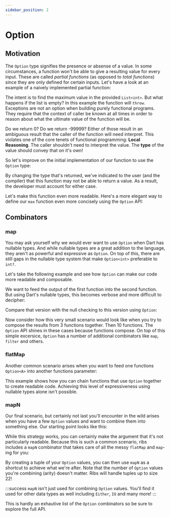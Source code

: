 ```yaml
---
sidebar_position: 2
---
```



# Option

## Motivation

The `Option` type signifies the presence or absense of a value. In some
circumstances, a function won't be able to give a resulting value for every
input. These are called *partial functions* (as opposed to *total functions*)
since they are only defined for certain inputs. Let's have a look at an
example of a naively implemented partial function:

<CodeSnippet language="dart" title="Our First Partial Function" snippet={OptionSnippet} section="naive" />

The intent is to find the maximum value in the provided `List<int>`. But what
happens if the list is empty? In this example the function will `throw`.
Exceptions are not an option when building purely functional programs.
They require that the context of caller be known at all times in order to
reason about what the ultimate value of the function will be.

Do we return 0? Do we return -99999? Either of
those result in an ambiguous result that the caller of the function will need
interpret. This violates one of the core tenets of functional programming:
**Local Reasoning**. The caller shouldn't need to interpret the value. The
**type** of the value should convey that on it's own!

So let's improve on the initial implementation of our function to use the
`Option` type:

<CodeSnippet language="dart" title="An Improvement" snippet={OptionSnippet} section="better" />

By changing the type that's returned, we've indicated to the user (and the compiler)
that this function may not be able to return a value. As a result, the
developer must account for either case.

Let's make this function even more readable. Here's a more elegant way to
define our `max` function even more concisely using the `Option` API:

<CodeSnippet language="dart" title="Using Option API" snippet={OptionSnippet} section="better-yet" />

## Combinators

### map

You may ask yourself why we would ever want to use `Option` when Dart has
nullable types. And while nullable types are a great addition to the language,
they aren't as powerful and expressive as `Option`. On top of this, there are
still gaps in the nullable type system that make `Option<int>` preferable to
`int?`.

Let's take the following example and see how `Option` can make our code more
readable and composable.

<CodeSnippet language="dart" title="Contrived Nullable Functions" snippet={OptionSnippet} section="combinators-1" />

We want to feed the output of the first function into the second function.
But using Dart's nullable types, this becomes verbose and more difficult to
decipher:

<CodeSnippet language="dart" title="Composing Nullable Values" snippet={OptionSnippet} section="combinators-2" />

Compare that version with the null checking to this version using `Option`:

<CodeSnippet language="dart" title="Composing Option Values" snippet={OptionSnippet} section="combinators-3" />

Now consider how this very small scenario would look like when you try to
compose the results from 3 functions together. Then 10 functions. The `Option`
API shines in these cases because functions compose. On top of this simple
excersice, `Option` has a number of additional combinators like `map`, `filter`
and others.

### flatMap

Another common scenario arises when you want to feed one functions `Option<A>`
into another functions parameter:

<CodeSnippet language="dart" title="Composing Option Values" snippet={OptionSnippet} section="flatmap-1" />

This example shows how you can chain functions that use `Option` together to
create readable code. Achieving this level of expressiveness using nullable types
alone isn't possible.

### mapN

Our final scenario, but certainly not last you'll encounter in the wild arises
when you have a few `Option` values and want to combine them into something else.
Our starting point looks like this:

<CodeSnippet language="dart" title="Combining Option Values - Naive" snippet={OptionSnippet} section="mapN-1" />

While this strategy works, you can certainly make the argument that it's not
particularly readable. Because this is such a common scenario, ribs includes a
`mapN` combinator that takes care of all the messy `flatMap` and `map`-ing
for you:

<CodeSnippet language="dart" title="Combining Option Values - Naive" snippet={OptionSnippet} section="mapN-2" />

By creating a tuple of your `Option` values, you can then use `mapN` as a
shortcut to achieve what we're after. Note that the number of `Option`
values you're combining (arity) doesn't matter. Ribs will handle tuples up to
size 22!

:::success
`mapN` isn't just used for combining `Option` values. You'll find it used
for other data types as well including `Either`, `IO` and many more!
:::

This is hardly an exhautive list of the `Option` combinators so be sure to
explore the full API.